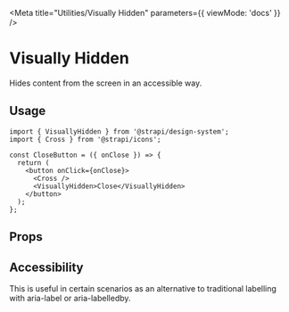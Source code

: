
<Meta title="Utilities/Visually Hidden" parameters={{ viewMode: 'docs' }} />

# Visually Hidden

Hides content from the screen in an accessible way.

<ViewSource path="utilities/VisuallyHidden" />

## Usage

```tsx
import { VisuallyHidden } from '@strapi/design-system';
import { Cross } from '@strapi/icons';

const CloseButton = ({ onClose }) => {
  return (
    <button onClick={onClose}>
      <Cross />
      <VisuallyHidden>Close</VisuallyHidden>
    </button>
  );
};
```

## Props

<ArgTypes of={VisuallyHidden} />

## Accessibility

This is useful in certain scenarios as an alternative to traditional labelling with aria-label or aria-labelledby.
